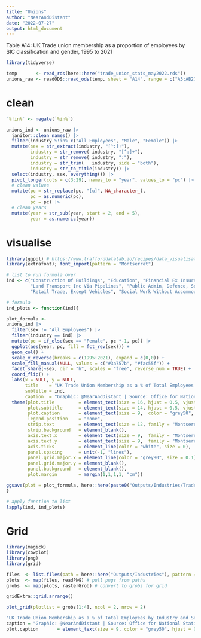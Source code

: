 ```yaml
---
title: "Unions"
author: "NearAndDistant"
date: "2022-07-27"
output: html_document
---
```


Table A14: UK Trade union membership as a proportion of employees by SIC classification and gender, 1995 to 2021

```r
library(tidyverse)

temp       <- read_rds(here::here("trade_union_stats_may2022.rds"))
unions_raw <- readODS::read_ods(temp, sheet = "A14", range = c("A5:AB272"), col_names = TRUE)

```

# clean
```r
`%!in%` <- negate(`%in%`)

unions_ind <- unions_raw |>
  janitor::clean_names() |>
  filter(industry %!in% c("All Employees", "Male", "Female")) |>
  mutate(sex = str_extract(industry, "[^:]+"),
         industry = str_remove( industry, "[^:]+"),
         industry = str_remove( industry, ":"),
         industry = str_trim(   industry, side = "both"),
         industry = str_to_title(industry)) |>
  select(industry, sex, everything()) |>
  pivot_longer(cols = c(3:29), names_to = "year", values_to = "pc") |>
  # clean values
  mutate(pc = str_replace(pc, "[u]", NA_character_),
         pc = as.numeric(pc),
         pc = pc) |>
  # clean years
  mutate(year = str_sub(year, start = 2, end = 5),
         year = as.numeric(year))

```

# visualise
```r
library(ggpol) # https://www.trafforddatalab.io/recipes/data_visualisation/population_pyramids.html
library(extrafont); font_import(pattern = "Montserrat")

# list to run formula over
ind <- c("Construction Of Buildings", "Education", "Financial Ex Insurance And Pension", "Human Health Activities",       
         "Land Transport Inc Via Pipelines", "Public Admin, Defence, Social Sec", "Postal And Courier Activities",      
         "Retail Trade, Except Vehicles", "Social Work Without Accommodation", "Warehousing And Support For Transport")

# formula
ind_plots <- function(ind){

plot_formula <-
unions_ind |>
  filter(sex != "All Employees") |>
  filter(industry == ind) |>
  mutate(pc = if_else(sex == "Female", pc *-1, pc)) |> 
  ggplot(aes(year, pc, fill = fct_rev(sex))) +
  geom_col() + 
  scale_x_reverse(breaks = c(1995:2021), expand = c(0,0)) +
  scale_fill_manual(NULL, values = c("#3a757b", "#fac55f")) +
  facet_share(~sex, dir = "h", scales = "free", reverse_num = TRUE) +
  coord_flip() +
  labs(x = NULL, y = NULL,
       title    = "UK Trade Union Membership as a % of Total Employees by Industry and Sex, 1995 to 2021", 
       subtitle = ind, 
       caption  = "Graphic: @NearAndDistant | Source: Office for National Statistics") +
  theme(plot.title         = element_text(size = 16, hjust = 0.5, vjust = 2, family = "Montserrat SemiBold"),
        plot.subtitle      = element_text(size = 14, hjust = 0.5, vjust = -1, family = "Montserrat"),
        plot.caption       = element_text(size = 9,  color = "grey50", hjust = 0.5, vjust = -8, family = "Montserrat"),
        legend.position    = "none",
        strip.text         = element_text(size = 12, family = "Montserrat SemiBold"),
        strip.background   = element_blank(),
        axis.text.x        = element_text(size = 9,  family = "Montserrat"),
        axis.text.y        = element_text(size = 9,  family = "Montserrat"),
        axis.ticks         = element_line(color = "white", size = 0),
        panel.spacing      = unit(-1, "lines"),
        panel.grid.major.x = element_line(color = "grey80", size = 0.1),
        panel.grid.major.y = element_blank(),
        panel.background   = element_blank(),
        plot.margin        = margin(1,1,1,1, "cm"))

ggsave(plot = plot_formula, here::here(paste0("Outputs/Industries/Trade Unions - ",ind, ".png")), width = 13, height = 10, dpi = 360, bg = "white")
}

# apply function to list
lapply(ind, ind_plots)

```

# Grid
```r
library(magick)
library(cowplot)
library(png)
library(grid)

files  <- list.files(path = here::here("Outputs/Industries"), pattern = ".png", full.names = TRUE) # pull list of paths
plots  <- map(files, readPNG) # pull pngs from paths
grobs  <- map(plots, rasterGrob) # convert to grobs for grid

gridExtra::grid.arrange()

plot_grid(plotlist = grobs[1:4], ncol = 2, nrow = 2)

```

```r


"UK Trade Union Membership as a % of Total Employees by Industry and Sex, 1995 to 2021"
caption = "Graphic: @NearAndDistant | Source: Office for National Statistics"
plot.caption       = element_text(size = 9, color = "grey50", hjust = 0.99, vjust = -6, family = "Montserrat")

```

